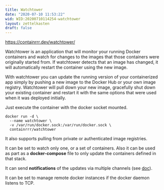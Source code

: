 ```yaml
---
title: Watchtower
date: "2020-07-10 11:53:22"
wid: WID:20200710114254-watchtower
layout: zettelkasten
draft: false
---
```


<https://containrrr.dev/watchtower/>

Watchtower is an application that will monitor your running Docker
containers and watch for changes to the images that those containers
were originally started from. If watchtower detects that an image has
changed, it will automatically restart the container using the new
image.

With watchtower you can update the running version of your containerized
app simply by pushing a new image to the Docker Hub or your own image
registry. Watchtower will pull down your new image, gracefully shut down
your existing container and restart it with the same options that were
used when it was deployed initially.

Just execute the container with the docker socket mounted.

``` {.bash}
docker run -d \
  --name watchtower \
  -v /var/run/docker.sock:/var/run/docker.sock \
  containrrr/watchtower
```

It also supports pulling from private or authenticated image registries.

It can be set to watch only one, or a set of containers. Also it can be
used as part as a **docker-compose** file to only update the containers
defined in that stack.

It can send **notifications** of the updates via multiple channels (see
[doc](https://containrrr.dev/watchtower/notifications/)).

It can be set to manage remote docker instances if the docker daemon
listens to TCP.
